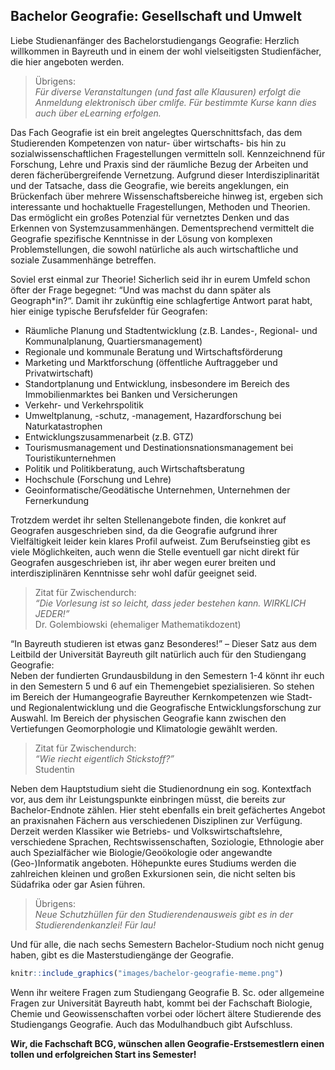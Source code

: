 ## Bachelor Geografie: Gesellschaft und Umwelt

Liebe Studienanfänger des Bachelorstudiengangs Geografie: Herzlich willkommen in Bayreuth und in einem der wohl vielseitigsten Studienfächer, die hier angeboten werden.

> Übrigens:<br>
> *Für diverse Veranstaltungen (und fast alle Klausuren) erfolgt die Anmeldung elektronisch über cmlife. Für bestimmte Kurse kann dies auch über eLearning erfolgen.*

Das Fach Geografie ist ein breit angelegtes Querschnittsfach, das dem Studierenden Kompetenzen von natur- über wirtschafts- bis hin zu sozialwissenschaftlichen Fragestellungen vermitteln soll.
Kennzeichnend für Forschung, Lehre und Praxis sind der räumliche Bezug der Arbeiten und deren fächerübergreifende Vernetzung. Aufgrund dieser Interdisziplinarität und der Tatsache, dass die Geografie,
wie bereits angeklungen, ein Brückenfach über mehrere Wissenschaftsbereiche hinweg ist, ergeben sich interessante und hochaktuelle Fragestellungen, Methoden und Theorien.
Das ermöglicht ein großes Potenzial für vernetztes Denken und das Erkennen von Systemzusammenhängen. Dementsprechend vermittelt die Geografie spezifische Kenntnisse in der Lösung von komplexen Problemstellungen,
die sowohl natürliche als auch wirtschaftliche und soziale Zusammenhänge betreffen.

Soviel erst einmal zur Theorie! Sicherlich seid ihr in eurem Umfeld schon öfter der Frage begegnet: "Und was machst du dann später als Geograph*in?". Damit ihr zukünftig eine schlagfertige Antwort parat habt,
hier einige typische Berufsfelder für Geografen:

::: {#bachelor_geografie_professional_fields}
- Räumliche Planung und Stadtentwicklung (z.B. Landes-, Regional- und Kommunalplanung, Quartiersmanagement)
- Regionale und kommunale Beratung und Wirtschaftsförderung
- Marketing und Marktforschung (öffentliche Auftraggeber und Privatwirtschaft)
- Standortplanung und Entwicklung, insbesondere im Bereich des Immobilienmarktes bei Banken und Versicherungen
- Verkehr- und Verkehrspolitik
- Umweltplanung, -schutz, -management, Hazardforschung bei Naturkatastrophen
- Entwicklungszusammenarbeit (z.B. GTZ)
- Tourismusmanagement und Destinationsnationsmanagement bei Touristikunternehmen
- Politik und Politikberatung, auch Wirtschaftsberatung
- Hochschule (Forschung und Lehre)
- Geoinformatische/Geodätische Unternehmen, Unternehmen der Fernerkundung
:::

Trotzdem werdet ihr selten Stellenangebote finden, die konkret auf Geografen ausgeschrieben sind, da die Geografie aufgrund ihrer Vielfältigkeit leider kein klares Profil aufweist.
Zum Berufseinstieg gibt es viele Möglichkeiten, auch wenn die Stelle eventuell gar nicht direkt für Geografen ausgeschrieben ist,
ihr aber wegen eurer breiten und interdisziplinären Kenntnisse sehr wohl dafür geeignet seid.

> Zitat für Zwischendurch:<br>
> *"Die Vorlesung ist so leicht, dass jeder bestehen kann. WIRKLICH JEDER!"*<br>
> Dr. Golembiowski (ehemaliger Mathematikdozent)

"In Bayreuth studieren ist etwas ganz Besonderes!" – Dieser Satz aus dem Leitbild der Universität Bayreuth gilt natürlich auch für den Studiengang Geografie:<br>
Neben der fundierten Grundausbildung in den Semestern 1-4 könnt ihr euch in den Semestern 5 und 6 auf ein Themengebiet spezialisieren.
So stehen im Bereich der Humangeografie Bayreuther Kernkompetenzen wie Stadt- und Regionalentwicklung und die Geografische Entwicklungsforschung zur Auswahl.
Im Bereich der physischen Geografie kann zwischen den Vertiefungen Geomorphologie und Klimatologie gewählt werden.

> Zitat für Zwischendurch:<br>
> *"Wie riecht eigentlich Stickstoff?"*<br>
> Studentin

Neben dem Hauptstudium sieht die Studienordnung ein sog. Kontextfach vor, aus dem ihr Leistungspunkte einbringen müsst, die bereits zur Bachelor-Endnote zählen.
Hier steht ebenfalls ein breit gefächertes Angebot an praxisnahen Fächern aus verschiedenen Disziplinen zur Verfügung. Derzeit werden Klassiker wie Betriebs- und Volkswirtschaftslehre,
verschiedene Sprachen, Rechtswissenschaften, Soziologie, Ethnologie aber auch Spezialfächer wie Biologie/Geoökologie oder angewandte (Geo-)Informatik angeboten.
Höhepunkte eures Studiums werden die zahlreichen kleinen und großen Exkursionen sein, die nicht selten bis Südafrika oder gar Asien führen.

> Übrigens:<br>
> *Neue Schutzhüllen für den Studierendenausweis gibt es in der Studierendenkanzlei! Für lau!*

Und für alle, die nach sechs Semestern Bachelor-Studium noch nicht genug haben, gibt es die Masterstudiengänge der Geografie.

```r
knitr::include_graphics("images/bachelor-geografie-meme.png")
```

Wenn ihr weitere Fragen zum Studiengang Geografie B. Sc. oder allgemeine Fragen zur Universität Bayreuth habt, kommt bei der Fachschaft Biologie,
Chemie und Geowissenschaften vorbei oder löchert ältere Studierende des Studiengangs Geografie. Auch das Modulhandbuch gibt Aufschluss.

**Wir, die Fachschaft BCG, wünschen allen Geografie-Erstsemestlern einen tollen und erfolgreichen Start ins Semester!**